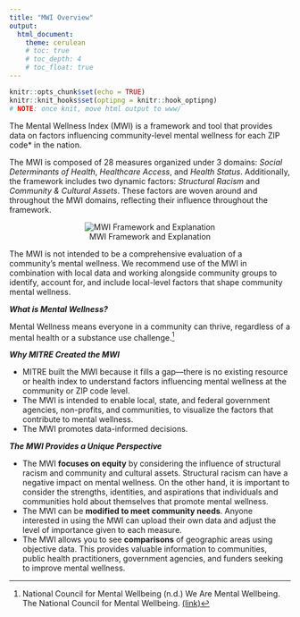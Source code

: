 ```yaml
---
title: "MWI Overview"
output: 
  html_document:
    theme: cerulean
    # toc: true
    # toc_depth: 4
    # toc_float: true
---
```


```r
knitr::opts_chunk$set(echo = TRUE)
knitr::knit_hooks$set(optipng = knitr::hook_optipng)
# NOTE: once knit, move html output to www/
```

The Mental Wellness Index (MWI) is a framework and tool that provides data on factors influencing community-level mental wellness for each ZIP code\* in the nation.

The MWI is composed of 28 measures organized under 3 domains: *Social Determinants of Health*, *Healthcare Access*, and *Health Status*. Additionally, the framework includes two dynamic factors: *Structural Racism* and *Community & Cultural Assets*. These factors are woven around and throughout the MWI domains, reflecting their influence throughout the framework.

<center>

![MWI Framework and Explanation](supporting_images/mwi_framework_w_explanation.png)

</center>

The MWI is not intended to be a comprehensive evaluation of a community's mental wellness. We recommend use of the MWI in combination with local data and working alongside community groups to identify, account for, and include local-level factors that shape community mental wellness.

***What is Mental Wellness?***

Mental Wellness means everyone in a community can thrive, regardless of a mental health or a substance use challenge.[^1]

[^1]: National Council for Mental Wellbeing (n.d.) We Are Mental Wellbeing. The National Council for Mental Wellbeing. <a href = 'https://www.thenationalcouncil.org/about/we-are-mental-wellbeing/' target = "_blank">(link)</a>

***Why MITRE Created the MWI***

-   MITRE built the MWI because it fills a gap---there is no existing resource or health index to understand factors influencing mental wellness at the community or ZIP code level.
-   The MWI is intended to enable local, state, and federal government agencies, non-profits, and communities, to visualize the factors that contribute to mental wellness.
-   The MWI promotes data-informed decisions.

***The MWI Provides a Unique Perspective***

-   The MWI **focuses on equity** by considering the influence of structural racism and community and cultural assets. Structural racism can have a negative impact on mental wellness. On the other hand, it is important to consider the strengths, identities, and aspirations that individuals and communities hold about themselves that promote mental wellness.
-   The MWI can be **modified to meet community needs**. Anyone interested in using the MWI can upload their own data and adjust the level of importance given to each measure.
-   The MWI allows you to see **comparisons** of geographic areas using objective data. This provides valuable information to communities, public health practitioners, government agencies, and funders seeking to improve mental wellness.
